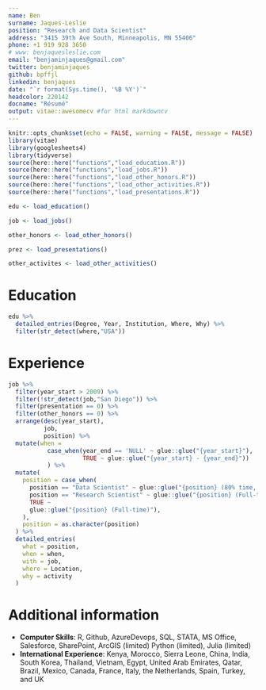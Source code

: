 ```yaml
---
name: Ben
surname: Jaques-Leslie
position: "Research and Data Scientist"
address: "3415 39th Ave South, Minneapolis, MN 55406"
phone: +1 919 928 3650
# www: benjaquesleslie.com
email: "benjaminjaques@gmail.com"
twitter: benjaminjaques
github: bpffjl
linkedin: benjaques
date: "`r format(Sys.time(), '%B %Y')`"
headcolor: 220142
docname: "Résumé"
output: vitae::awesomecv #for html markdowncv
---
```


```r
knitr::opts_chunk$set(echo = FALSE, warning = FALSE, message = FALSE)
library(vitae)
library(googlesheets4)
library(tidyverse)
source(here::here("functions","load_education.R"))
source(here::here("functions","load_jobs.R"))
source(here::here("functions","load_other_honors.R"))
source(here::here("functions","load_other_activities.R"))
source(here::here("functions","load_presentations.R"))
```


```r
edu <- load_education() 

job <- load_jobs()

other_honors <- load_other_honors()

prez <- load_presentations()

other_activites <- load_other_activities()

```

# Education

```r
edu %>% 
  detailed_entries(Degree, Year, Institution, Where, Why) %>%
  filter(str_detect(where,"USA"))
```

# Experience

```r
job %>% 
  filter(year_start > 2009) %>%
  filter(!str_detect(job,"San Diego")) %>%
  filter(presentation == 0) %>% 
  filter(other_honors == 0) %>% 
  arrange(desc(year_start),
          job,
          position) %>% 
  mutate(when = 
           case_when(year_end == 'NULL' ~ glue::glue("{year_start}"),
                     TRUE ~ glue::glue("{year_start} - {year_end}")) 
           ) %>% 
  mutate(
    position = case_when(
      position == "Data Scientist" ~ glue::glue("{position} (80% time, concurrent with Research Scientist)"),
      position == "Research Scientist" ~ glue::glue("{position} (Full-time, then 20% time when concurrent with Data Scientist)"),
      TRUE ~
      glue::glue("{position} (Full-time)"),
    ),
    position = as.character(position)
  ) %>% 
  detailed_entries(
    what = position,
    when = when,
    with = job,
    where = Location,
    why = activity
  )
```

# Additional information

 * **Computer Skills**: R, Github, AzureDevops, SQL, STATA, MS Office, Salesforce, SharePoint, ArcGIS (limited) Python (limited), Julia (limited)
 * **International Experience**: Kenya, Morocco, Sierra Leone, China, India, South Korea, Thailand, Vietnam, Egypt, United Arab Emirates, Qatar, Brazil, Mexico, Canada, France, Italy, the Netherlands, Spain, Turkey, and UK




